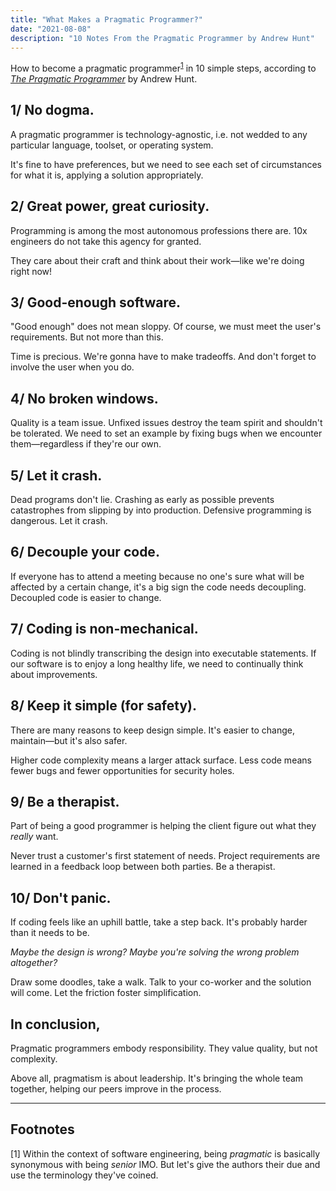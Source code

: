 ```yaml
---
title: "What Makes a Pragmatic Programmer?"
date: "2021-08-08"
description: "10 Notes From the Pragmatic Programmer by Andrew Hunt"
---
```


How to become a pragmatic programmer<sup>[1](#f1)</sup> in 10 simple steps, according to [_The Pragmatic Programmer_](https://en.wikipedia.org/wiki/The_Pragmatic_Programmer) by Andrew Hunt.

## 1/ No dogma.

A pragmatic programmer is technology-agnostic, i.e. not wedded to any particular language, toolset, or operating system.

It's fine to have preferences, but we need to see each set of circumstances for what it is, applying a solution appropriately.

## 2/ Great power, great curiosity.

Programming is among the most autonomous professions there are. 10x engineers do not take this agency for granted.

They care about their craft and think about their work—like we're doing right now!

## 3/ Good-enough software.

"Good enough" does not mean sloppy. Of course, we must meet the user's requirements. But not more than this.

Time is precious. We're gonna have to make tradeoffs. And don't forget to involve the user when you do.

## 4/ No broken windows.

Quality is a team issue. Unfixed issues destroy the team spirit and shouldn't be tolerated. We need to set an example by fixing bugs when we encounter them—regardless if they're our own.

## 5/ Let it crash.

Dead programs don't lie. Crashing as early as possible prevents catastrophes from slipping by into production. Defensive programming is dangerous. Let it crash.

## 6/ Decouple your code.

If everyone has to attend a meeting because no one's sure what will be affected by a certain change, it's a big sign the code needs decoupling. Decoupled code is easier to change.

## 7/ Coding is non-mechanical.

Coding is not blindly transcribing the design into executable statements. If our software is to enjoy a long healthy life, we need to continually think about improvements.

## 8/ Keep it simple (for safety).

There are many reasons to keep design simple. It's easier to change, maintain—but it's also safer.

Higher code complexity means a larger attack surface. Less code means fewer bugs and fewer opportunities for security holes.

## 9/ Be a therapist.

Part of being a good programmer is helping the client figure out what they _really_ want.

Never trust a customer's first statement of needs. Project requirements are learned in a feedback loop between both parties. Be a therapist.

## 10/ Don't panic.

If coding feels like an uphill battle, take a step back. It's probably harder than it needs to be.

_Maybe the design is wrong? Maybe you're solving the wrong problem altogether?_

Draw some doodles, take a walk. Talk to your co-worker and the solution will come. Let the friction foster simplification.

## In conclusion,

Pragmatic programmers embody responsibility. They value quality, but not complexity.

Above all, pragmatism is about leadership. It's bringing the whole team together, helping our peers improve in the process.

---

## Footnotes

<a name="f1"></a>
[1] Within the context of software engineering, being _pragmatic_ is basically synonymous with being _senior_ IMO. But let's give the authors their due and use the terminology they've coined.
